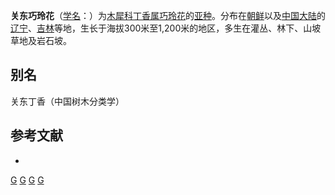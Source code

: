 {{Infraspeciesbox
| genus = Syringa
| species = pubescens
| subspecies = patula
| authority = (Palibin) [[张美珍|M. C. Chang]] & [[陈新露|X. L. Chen]]
}}

'''关东巧玲花'''（[[学名|学名]]：{{lang|la|''Syringa pubescens'' subsp. ''patula''}}）为[[木犀科|木犀科]][[丁香属|丁香属]][[巧玲花|巧玲花]]的[[亚种|亚种]]。分布在[[朝鲜|朝鲜]]以及[[中国大陆|中国大陆]]的[[辽宁|辽宁]]、[[吉林|吉林]]等地，生长于海拔300米至1,200米的地区，多生在灌丛、林下、山坡草地及岩石坡。

== 别名 ==
关东丁香（中国树木分类学）

== 参考文献 ==
<div class="references-small">
* {{cite web| url =http://www.bioinfo.cn/db05/KmzwSpecies.php?action=view&id=30368| title =关东巧玲花（亚种）| work =《中国高等植物数据库全库》| publisher =中国科学院微生物研究所| author =昆明植物研究所| accessdate =2009-02-26| deadurl =yes| archiveurl =https://web.archive.org/web/20160305004346/http://www.bioinfo.cn/db05/KmzwSpecies.php?action=view&id=30368| archivedate =2016-03-05}}
</div>
{{Taxonbar|from=Q10893842}}

[[Category:丁香属|G]]
[[Category:朝鲜植物|G]]
[[Category:辽宁植物|G]]
[[Category:吉林植物|G]]